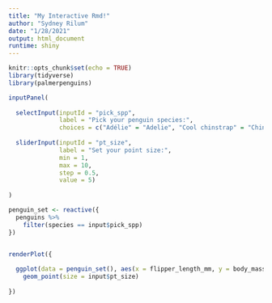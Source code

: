 ```yaml
---
title: "My Interactive Rmd!"
author: "Sydney Rilum"
date: "1/28/2021"
output: html_document
runtime: shiny
---
```


```r
knitr::opts_chunk$set(echo = TRUE)
library(tidyverse)
library(palmerpenguins)
```

```r

inputPanel(
  
  selectInput(inputId = "pick_spp",
              label = "Pick your penguin species:",
              choices = c("Adélie" = "Adelie", "Cool chinstrap" = "Chinstrap", "Gentoo"), selected = "Gentoo"),
  
  sliderInput(inputId = "pt_size",
              label = "Set your point size:",
              min = 1,
              max = 10,
              step = 0.5,
              value = 5)
  
)

penguin_set <- reactive({
  penguins %>% 
    filter(species == input$pick_spp)
})


renderPlot({
  
  ggplot(data = penguin_set(), aes(x = flipper_length_mm, y = body_mass_g)) +
    geom_point(size = input$pt_size)
  
})


```


